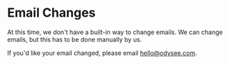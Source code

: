 # Email Changes

At this time, we don't have a built-in way to change emails. We can change emails, but this has to be done manually by us.

If you'd like your email changed, please email hello@odysee.com.